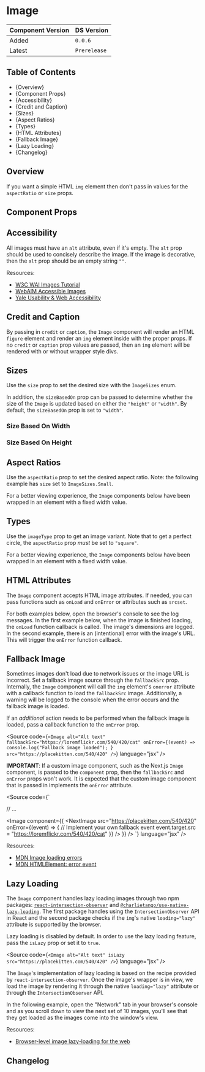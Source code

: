 

<Meta of={ImageStories} />

# Image

| Component Version | DS Version   |
| ----------------- | ------------ |
| Added             | `0.0.6`      |
| Latest            | `Prerelease` |

## Table of Contents

- {<Link href="#overview" target="_self">Overview</Link>}
- {<Link href="#component-props" target="_self">Component Props</Link>}
- {<Link href="#accessibility" target="_self">Accessibility</Link>}
- {<Link href="#credit-and-caption" target="_self">Credit and Caption</Link>}
- {<Link href="#sizes" target="_self">Sizes</Link>}
- {<Link href="#aspect-ratios" target="_self">Aspect Ratios</Link>}
- {<Link href="#types" target="_self">Types</Link>}
- {<Link href="#html-attributes" target="_self">HTML Attributes</Link>}
- {<Link href="#fallback-image" target="_self">Fallback Image</Link>}
- {<Link href="#lazy-loading" target="_self">Lazy Loading</Link>}
- {<Link href="#changelog" target="_self">Changelog</Link>}

## Overview

<Description of={ImageStories.WithControls} />

If you want a simple HTML `img` element then don't pass in values for the
`aspectRatio` or `size` props.

## Component Props

<Canvas of={ImageStories.WithControls} />

<ArgTypes of={ImageStories.WithControls} />

## Accessibility

All images must have an `alt` attribute, even if it's empty. The `alt` prop should
be used to concisely describe the image. If the image is decorative, then the
`alt` prop should be an empty string `""`.

Resources:

- [W3C WAI Images Tutorial](https://www.w3.org/WAI/tutorials/images/)
- [WebAIM Accessible Images](https://webaim.org/techniques/images/)
- [Yale Usability & Web Accessibility](https://usability.yale.edu/web-accessibility/articles/images)

## Credit and Caption

By passing in `credit` or `caption`, the `Image` component will
render an HTML `figure` element and render an `img` element inside with the
proper props. If no `credit` or `caption` prop values are passed,
then an `img` element will be rendered with or without wrapper style divs.

<Canvas of={ImageStories.FigureAndFigcaption} />

## Sizes

Use the `size` prop to set the desired size with the `ImageSizes` enum.

In addition, the `sizeBasedOn` prop can be passed to determine whether the size
of the `Image` is updated based on either the `"height"` or `"width"`. By default,
the `sizeBasedOn` prop is set to `"width"`.

### Size Based On Width

<Canvas of={ImageStories.Sizes} />

### Size Based On Height

<Canvas of={ImageStories.SizesBasedOnHeight} />

## Aspect Ratios

Use the `aspectRatio` prop to set the desired aspect ratio. Note: the
following example has `size` set to `ImageSizes.Small`.

For a better viewing experience, the `Image` components below have been wrapped
in an element with a fixed width value.

<Canvas of={ImageStories.AspectRatios} />

## Types

Use the `imageType` prop to get an image variant. Note that to get a perfect
circle, the `aspectRatio` prop _must_ be set to `"square"`.

For a better viewing experience, the `Image` components below have been wrapped
in an element with a fixed width value.

<Canvas of={ImageStories.Types} />

## HTML Attributes

The `Image` component accepts HTML image attributes. If needed, you can pass
functions such as `onLoad` and `onError` or attributes such as `srcset`.

For both examples below, open the browser's console to see the log messages. In
the first example below, when the image is finished loading, the `onLoad`
function callback is called. The image's dimensions are logged. In the second
example, there is an (intentional) error with the image's URL. This will trigger
the `onError` function callback.

<Canvas of={ImageStories.HTMLAttributes} />

## Fallback Image

Sometimes images don't load due to network issues or the image URL is incorrect.
Set a fallback image source through the `fallbackSrc` prop. Internally, the
`Image` component will call the `img` element's `onerror` attribute with a
callback function to load the `fallbackSrc` image. Additionally, a warning will
be logged to the console when the error occurs and the fallback image is loaded.

If an _additional_ action needs to be performed when the fallback image is
loaded, pass a callback function to the `onError` prop.

<Source
  code={`
<Image
  alt="Alt text"
  fallbackSrc="https://loremflickr.com/540/420/cat"
  onError={(event) => console.log("Fallback image loaded"); }
  src="https://placekitten.com/540/420"
/>
  `}
  language="jsx"
/>

**IMPORTANT**: If a custom image component, such as the Next.js `Image` component,
is passed to the `component` prop, then the `fallbackSrc` and `onError` props
won't work. It is expected that the custom image component that is passed in
implements the `onError` attribute.

<Source
  code={`

// ...

<Image
  component={{
    <NextImage
      src="https://placekitten.com/540/420"
      onError={(event) => {
        // Implement your own fallback event
        event.target.src =  "https://loremflickr.com/540/420/cat"
      }}
    />
  }} 
/>
`}
  language="jsx"
/>

<Canvas of={ImageStories.FallbackImage} />

Resources:

- [MDN Image loading errors](https://developer.mozilla.org/en-US/docs/Web/HTML/Element/img#image_loading_errors)
- [MDN HTMLElement: error event](https://developer.mozilla.org/en-US/docs/Web/API/HTMLElement/error_event)

## Lazy Loading

The `Image` component handles lazy loading images through two npm packages:
[`react-intersection-observer`](https://github.com/thebuilder/react-intersection-observer)
and [`@charlietango/use-native-lazy-loading`](https://www.npmjs.com/package/@charlietango/use-native-lazy-loading).
The first package handles using the `IntersectionObserver` API in React and the
second package checks if the `img`'s native `loading="lazy"` attribute is
supported by the browser.

Lazy loading is disabled by default. In order to use the lazy loading feature,
pass the `isLazy` prop or set it to `true`.

<Source
  code={`
<Image alt="Alt text" isLazy src="https://placekitten.com/540/420" />
`}
  language="jsx"
/>

The `Image`'s implementation of lazy loading is based on the recipe provided by
`react-intersection-observer`. Once the image's wrapper is in view, we load the
image by rendering it through the native `loading="lazy"` attribute or through
the `IntersectionObserver` API.

In the following example, open the "Network" tab in your browser's console and
as you scroll down to view the next set of 10 images, you'll see that they get
loaded as the images come into the window's view.

Resources:

- [Browser-level image lazy-loading for the web](https://web.dev/browser-level-image-lazy-loading/)

<Canvas of={ImageStories.LazyLoading} />

## Changelog

<ComponentChangelogTable changelogData={changelogData} />
